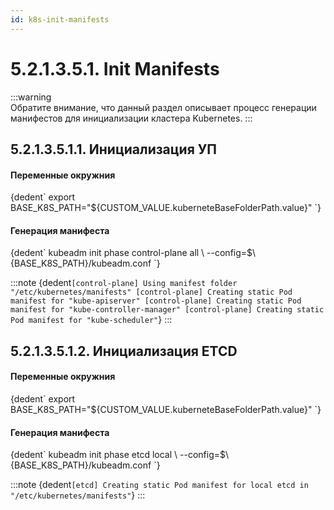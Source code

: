 ```yaml
---
id: k8s-init-manifests
---
```




# 5.2.1.3.5.1. Init Manifests

:::warning  
Обратите внимание, что данный раздел описывает процесс генерации манифестов для инициализации кластера Kubernetes.
:::

## 5.2.1.3.5.1.1. Инициализация УП

<h4>Переменные окружния</h4>
<CodeBlock language="bash">
    {dedent`
        export BASE_K8S_PATH="${CUSTOM_VALUE.kuberneteBaseFolderPath.value}"
    `}
</CodeBlock>

<h4>Генерация манифеста</h4>
<CodeBlock language="bash">
    {dedent`
        kubeadm init phase control-plane all \
          --config=$\{BASE_K8S_PATH}/kubeadm.conf
    `}
</CodeBlock>


:::note
<CodeBlock language="bash">
    {dedent`
        [control-plane] Using manifest folder "/etc/kubernetes/manifests"
        [control-plane] Creating static Pod manifest for "kube-apiserver"
        [control-plane] Creating static Pod manifest for "kube-controller-manager"
        [control-plane] Creating static Pod manifest for "kube-scheduler"
    `}
</CodeBlock>
:::

## 5.2.1.3.5.1.2. Инициализация ETCD

<h4>Переменные окружния</h4>
<CodeBlock language="bash">
    {dedent`
        export BASE_K8S_PATH="${CUSTOM_VALUE.kuberneteBaseFolderPath.value}"
    `}
</CodeBlock>

<h4>Генерация манифеста</h4>
<CodeBlock language="bash">
    {dedent`
        kubeadm init phase etcd local \
          --config=$\{BASE_K8S_PATH}/kubeadm.conf
    `}
</CodeBlock>


:::note
<CodeBlock language="bash">
    {dedent`
        [etcd] Creating static Pod manifest for local etcd in "/etc/kubernetes/manifests"
    `}
</CodeBlock>
:::
